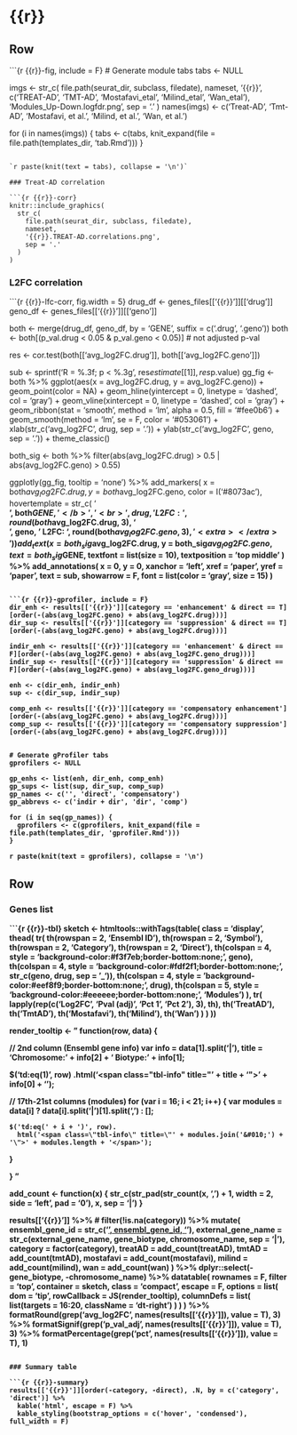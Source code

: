 {{r}}
=======================================================================


Row {.tabset .tabset-fade}
-------------------------------------
    
```{r {{r}}-fig, include = F}
# Generate module tabs
tabs <- NULL

imgs <- str_c(
  file.path(seurat_dir, subclass, filedate), 
  nameset,
  '{{r}}',
  c('TREAT-AD', 'TMT-AD', 'Mostafavi_etal', 'Milind_etal', 'Wan_etal'), 
  'Modules_Up-Down.logfdr.png',
  sep = '.'
)
names(imgs) <- c('Treat-AD', 'Tmt-AD', 'Mostafavi, et al.', 'Milind, et al.', 'Wan, et al.')

for (i in names(imgs)) {
  tabs <- c(tabs, knit_expand(file = file.path(templates_dir, 'tab.Rmd')))
}
```

`r paste(knit(text = tabs), collapse = '\n')`

### Treat-AD correlation

```{r {{r}}-corr}
knitr::include_graphics(
  str_c(
    file.path(seurat_dir, subclass, filedate), 
    nameset, 
    '{{r}}.TREAT-AD.correlations.png',
    sep = '.'
  )
)
```

### L2FC correlation

```{r {{r}}-lfc-corr, fig.width = 5}
drug_df <- genes_files[['{{r}}']][['drug']]
geno_df <- genes_files[['{{r}}']][['geno']]

both <- merge(drug_df, geno_df, by = 'GENE', suffix = c('.drug', '.geno'))
both <- both[(p_val.drug < 0.05 & p_val.geno < 0.05)]  # not adjusted p-val

res <- cor.test(both[['avg_log2FC.drug']], both[['avg_log2FC.geno']])

sub <- sprintf('R = %.3f; p < %.3g', res$estimate[[1]], res$p.value)
gg_fig <- both %>% 
  ggplot(aes(x = avg_log2FC.drug, y = avg_log2FC.geno)) +
  geom_point(color = NA) +
  geom_hline(yintercept = 0, linetype = 'dashed', col = 'gray') +
  geom_vline(xintercept = 0, linetype = 'dashed', col = 'gray') +
  geom_ribbon(stat = 'smooth', method = 'lm', alpha = 0.5, fill = '#fee0b6') +
  geom_smooth(method = 'lm', se = F, color = '#053061') + 
  xlab(str_c('avg_log2FC', drug, sep = '.')) +
  ylab(str_c('avg_log2FC', geno, sep = '.')) +
  theme_classic()

both_sig <- both %>% 
  filter(abs(avg_log2FC.drug) > 0.5 | abs(avg_log2FC.geno) > 0.55)

ggplotly(gg_fig, tooltip = 'none') %>% 
  add_markers(
    x = both$avg_log2FC.drug, 
    y = both$avg_log2FC.geno, 
    color = I('#8073ac'),
    hovertemplate = str_c(
      '<br><b>', both$GENE, '</b>',
      '<br>', drug, ' L2FC: ', round(both$avg_log2FC.drug, 3),
      '<br>', geno, ' L2FC: ', round(both$avg_log2FC.geno, 3), 
      '<extra></extra>'
    )
  ) %>% 
  add_text(
    x = both_sig$avg_log2FC.drug,
    y = both_sig$avg_log2FC.geno,
    text = both_sig$GENE,
    textfont = list(size = 10),
    textposition = 'top middle'
  ) %>% add_annotations(
    x = 0,
    y = 0,
    xanchor = 'left',
    xref = 'paper',
    yref = 'paper',
    text = sub,
    showarrow = F,
    font = list(color = 'gray', size = 15)
  )
```

```{r {{r}}-gprofiler, include = F}
dir_enh <- results[['{{r}}']][category == 'enhancement' & direct == T][order(-(abs(avg_log2FC.geno) + abs(avg_log2FC.drug)))]
dir_sup <- results[['{{r}}']][category == 'suppression' & direct == T][order(-(abs(avg_log2FC.geno) + abs(avg_log2FC.drug)))]

indir_enh <- results[['{{r}}']][category == 'enhancement' & direct == F][order(-(abs(avg_log2FC.geno) + abs(avg_log2FC.geno_drug)))]
indir_sup <- results[['{{r}}']][category == 'suppression' & direct == F][order(-(abs(avg_log2FC.geno) + abs(avg_log2FC.geno_drug)))]

enh <- c(dir_enh, indir_enh)
sup <- c(dir_sup, indir_sup)

comp_enh <- results[['{{r}}']][category == 'compensatory enhancement'][order(-(abs(avg_log2FC.geno) + abs(avg_log2FC.drug)))]
comp_sup <- results[['{{r}}']][category == 'compensatory suppression'][order(-(abs(avg_log2FC.geno) + abs(avg_log2FC.drug)))]


# Generate gProfiler tabs
gprofilers <- NULL

gp_enhs <- list(enh, dir_enh, comp_enh)
gp_sups <- list(sup, dir_sup, comp_sup)
gp_names <- c('', 'direct', 'compensatory')
gp_abbrevs <- c('indir + dir', 'dir', 'comp')

for (i in seq(gp_names)) {
  gprofilers <- c(gprofilers, knit_expand(file = file.path(templates_dir, 'gprofiler.Rmd')))
}
```

`r paste(knit(text = gprofilers), collapse = '\n')`


Row {.tabset .tabset-fade data-height=470}
-------------------------------------

### Genes list

```{r {{r}}-tbl}
sketch <- htmltools::withTags(table(
  class = 'display',
  thead(
    tr(
      th(rowspan = 2, 'Ensembl ID'),
      th(rowspan = 2, 'Symbol'),
      th(rowspan = 2, 'Category'),
      th(rowspan = 2, 'Direct'),
      th(colspan = 4, style = 'background-color:#f3f7eb;border-bottom:none;', geno),
      th(colspan = 4, style = 'background-color:#fdf2f1;border-bottom:none;', str_c(geno, drug, sep = '_')),
      th(colspan = 4, style = 'background-color:#eef8f9;border-bottom:none;', drug),
      th(colspan = 5, style = 'background-color:#eeeeee;border-bottom:none;', 'Modules')
    ),
    tr(
      lapply(rep(c('Log2FC', 'Pval (adj)', 'Pct 1', 'Pct 2'), 3), th),
      th('TreatAD'),
      th('TmtAD'),
      th('Mostafavi'),
      th('Milind'),
      th('Wan')
    )
  )
))

render_tooltip <- "
function(row, data) {

  // 2nd column (Ensembl gene info)
  var info = data[1].split('|'),
      title = 'Chromosome: ' + info[2] + '&#010;Biotype: ' + info[1];
  
  $('td:eq(1)', row)
    .html('<span class=\"tbl-info\" title=\"' + title + '\">' + info[0] + '</span>');
    
  // 17th-21st columns (modules)
  for (var i = 16; i < 21; i++) {
    var modules = data[i] ? data[i].split('|')[1].split(',') : [];

    $('td:eq(' + i + ')', row).
      html('<span class=\"tbl-info\" title=\"' + modules.join('&#010;') + '\">' + modules.length + '</span>');
  }

}
"

add_count <- function(x) {
  str_c(str_pad(str_count(x, ',') + 1, width = 2, side = 'left', pad = '0'), x, sep = '|')
}

results[['{{r}}']] %>% 
  # filter(!is.na(category)) %>%
  mutate(
    ensembl_gene_id = str_c('<a href="https://www.ncbi.nlm.nih.gov/gene/?term=', ensembl_gene_id, '">', ensembl_gene_id, '</a>'),
    external_gene_name = str_c(external_gene_name, gene_biotype, chromosome_name, sep = '|'),
    category = factor(category),
    treatAD = add_count(treatAD),
    tmtAD = add_count(tmtAD),
    mostafavi = add_count(mostafavi),
    milind = add_count(milind),
    wan = add_count(wan)
  ) %>% 
  dplyr::select(-gene_biotype, -chromosome_name) %>% 
  datatable(
    rownames = F, 
    filter = 'top',
    container = sketch,
    class = 'compact', 
    escape = F,
    options = list(
      dom = 'tip',
      rowCallback = JS(render_tooltip),
      columnDefs = list(
        list(targets = 16:20, className = 'dt-right')
      )
    )
  ) %>% 
  formatRound(grep('avg_log2FC', names(results[['{{r}}']]), value = T), 3) %>% 
  formatSignif(grep('p_val_adj', names(results[['{{r}}']]), value = T), 3) %>% 
  formatPercentage(grep('pct', names(results[['{{r}}']]), value = T), 1)
```

### Summary table

```{r {{r}}-summary}
results[['{{r}}']][order(-category, -direct), .N, by = c('category', 'direct')] %>%
  kable('html', escape = F) %>% 
  kable_styling(bootstrap_options = c('hover', 'condensed'), full_width = F)
```
